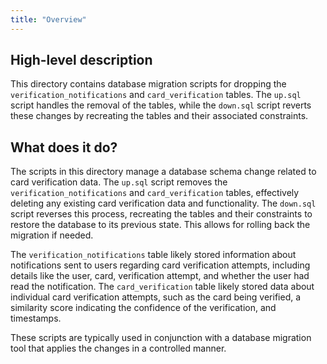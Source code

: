 ```yaml
---
title: "Overview"
---
```


## High-level description
This directory contains database migration scripts for dropping the `verification_notifications` and `card_verification` tables. The `up.sql` script handles the removal of the tables, while the `down.sql` script reverts these changes by recreating the tables and their associated constraints.

## What does it do?
The scripts in this directory manage a database schema change related to card verification data. The `up.sql` script removes the `verification_notifications` and `card_verification` tables, effectively deleting any existing card verification data and functionality. The `down.sql` script reverses this process, recreating the tables and their constraints to restore the database to its previous state. This allows for rolling back the migration if needed. 

The `verification_notifications` table likely stored information about notifications sent to users regarding card verification attempts, including details like the user, card, verification attempt, and whether the user had read the notification. The `card_verification` table likely stored data about individual card verification attempts, such as the card being verified, a similarity score indicating the confidence of the verification, and timestamps.

These scripts are typically used in conjunction with a database migration tool that applies the changes in a controlled manner.
